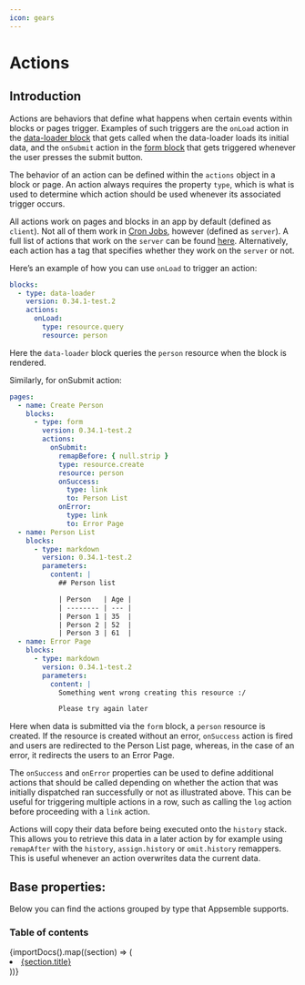 ```yaml
---
icon: gears
---
```



# Actions

## Introduction

Actions are behaviors that define what happens when certain events within blocks or pages trigger.
Examples of such triggers are the `onLoad` action in the
[data-loader block](/blocks/@appsemble/data-loader) that gets called when the data-loader loads its
initial data, and the `onSubmit` action in the [form block](/blocks/@appsemble/form) that gets
triggered whenever the user presses the submit button.

The behavior of an action can be defined within the `actions` object in a block or page. An action
always requires the property `type`, which is what is used to determine which action should be used
whenever its associated trigger occurs.

All actions work on pages and blocks in an app by default (defined as `client`). Not all of them
work in [Cron Jobs](../guides/cron.mdx), however (defined as `server`). A full list of actions that
work on the `server` can be found [here](../guides/cron.mdx#actions). Alternatively, each action has
a tag that specifies whether they work on the `server` or not.

Here’s an example of how you can use `onLoad` to trigger an action:

```yaml validate blocks-snippet
blocks:
  - type: data-loader
    version: 0.34.1-test.2
    actions:
      onLoad:
        type: resource.query
        resource: person
```

Here the `data-loader` block queries the `person` resource when the block is rendered.

Similarly, for onSubmit action:

```yaml validate pages-snippet
pages:
  - name: Create Person
    blocks:
      - type: form
        version: 0.34.1-test.2
        actions:
          onSubmit:
            remapBefore: { null.strip }
            type: resource.create
            resource: person
            onSuccess:
              type: link
              to: Person List
            onError:
              type: link
              to: Error Page
  - name: Person List
    blocks:
      - type: markdown
        version: 0.34.1-test.2
        parameters:
          content: |
            ## Person list

            | Person   | Age |
            | -------- | --- |
            | Person 1 | 35  |
            | Person 2 | 52  |
            | Person 3 | 61  |
  - name: Error Page
    blocks:
      - type: markdown
        version: 0.34.1-test.2
        parameters:
          content: |
            Something went wrong creating this resource :/

            Please try again later
```

Here when data is submitted via the `form` block, a `person` resource is created. If the resource is
created without an error, `onSuccess` action is fired and users are redirected to the Person List
page, whereas, in the case of an error, it redirects the users to an Error Page.

The `onSuccess` and `onError` properties can be used to define additional actions that should be
called depending on whether the action that was initially dispatched ran successfully or not as
illustrated above. This can be useful for triggering multiple actions in a row, such as calling the
`log` action before proceeding with a `link` action.

Actions will copy their data before being executed onto the `history` stack. This allows you to
retrieve this data in a later action by for example using `remapAfter` with the `history`,
`assign.history` or `omit.history` remappers. This is useful whenever an action overwrites data the
current data.

## Base properties:

<ActionRef action={schemas.ActionDefinition.allOf[0]} excludeBase={false} />

Below you can find the actions grouped by type that Appsemble supports.

### Table of contents

<div>
  {importDocs().map((section) => (
    <li key={section.title.toLowerCase()}>
      <a href={`/docs/actions/${section.path.toLowerCase()}`}>{section.title}</a>
    </li>
  ))}
</div>

